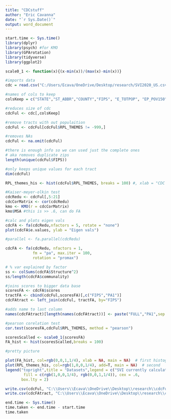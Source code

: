 ```yaml
---
title: "CDCstuff"
author: "Eric Cavanna"
date: "`r Sys.Date()`"
output: word_document
---
```


```r
start.time <- Sys.time()
library(dplyr)
library(psych) #for KMO
library(GPArotation)
library(tidyverse)
library(ggplot2)

scale0_1 <- function(x){(x-min(x))/(max(x)-min(x))}
```


```r
#imports data
cdc = read.csv("C:/Users/Ecava/OneDrive/Desktop/research/SVI2020_US.csv", header = TRUE)

#names of cols to keep
colsKeep = c("STATE","ST_ABBR","COUNTY","FIPS", "E_TOTPOP", "EP_POV150", "EP_UNEMP", "EP_HBURD","EP_NOHSDP", "EP_UNINSUR", "EP_AGE65", "EP_AGE17",  "EP_DISABL", "EP_SNGPNT", "EP_LIMENG","EP_MINRTY", "EP_MUNIT", "EP_MOBILE","EP_CROWD",  "EP_NOVEH","EP_GROUPQ","RPL_THEMES")

#reduces size of cdc 
cdcFul <- cdc[,colsKeep]
```

```r
#remove tracts with out populaition
cdcFul <- cdcFul[cdcFul$RPL_THEMES != -999,]

#removes NAs
cdcFul <- na.omit(cdcFul)
```


```r
#there is enough info so we can used just the complete ones
# aka removes duplicate zips
length(unique(cdcFul$FIPS))

#only keeps unique values for each tract
dim(cdcFul)

RPL_themes_his <- hist(cdcFul$RPL_THEMES, breaks = 100) #, xlab = "CDC SVI", main = NA)
```

```r
#Kaiser-meyer-olkin test
cdcRedu <- cdcFul[,5:21]
cdcCorMatrix <- cor(cdcRedu)
kmo <- KMO(r = cdcCorMatrix)
kmo$MSA #this is >> .6, can do FA

#calc and plots eigen vals
cdcFA <- fa(cdcRedu,nfactors = 5, rotate = "none")
plot(cdcFA$e.values, ylab = "Eigen vals")

#parallel <- fa.parallel(cdcRedu)
```


```r
cdcFA <- fa(cdcRedu, nfactors = 1,
            fm = "pa", max.iter = 100,
            rotation = "promax")

# % var explained by factor
ss <- colSums(cdcFA$Structure^2)
ss/length(cdcFA$communality)

#joins scores to bigger data base
scoresFA <- cdcFA$scores
tractFA <- cbind(cdcFul,scoresFA)[,c("FIPS","PA1")]
cdcFAtract <- left_join(cdcFul, tractFA, by="FIPS")

#adds name to last column
names(cdcFAtract)[length(names(cdcFAtract))] <- paste("FULL","PA1",sep = "_")

#pearson corelation test
cor.test(scoresFA,cdcFul$RPL_THEMES, method = "pearson")

scoresScalled <- scale0_1(scoresFA)
FA_hist <- hist(scoresScalled,breaks = 100)
```

```r
#pretty picture

plot(FA_hist, col=rgb(0,0,1,1/4), xlab = NA, main = NA)  # first histogram
plot(RPL_themes_his, col=rgb(1,0,0,1/4), add=T, main = NA)  # second
legend("topright",title = "Datasets",legend = c("SVI currently calculated by CDC", "SVI calculated by FA, scalled from 0-1 for comparison"), 
        fill = c(rgb(1,0,0,1/4), rgb(0,0,1,1/4)), cex = .6, 
       box.lty = 2)
```



```r
write.csv(cdcFul, "C:\\Users\\Ecava\\OneDrive\\Desktop\\research\\cdcFul_FIPS.csv", row.names=FALSE)
write.csv(cdcFAtract, "C:\\Users\\Ecava\\OneDrive\\Desktop\\research\\cdcFAtract_FIPS.csv", row.names=FALSE)
```

```r
end.time <- Sys.time()
time.taken <- end.time - start.time
time.taken
```
















